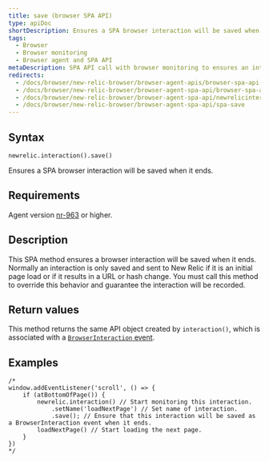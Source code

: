 ```yaml
---
title: save (browser SPA API)
type: apiDoc
shortDescription: Ensures a SPA browser interaction will be saved when it ends.
tags:
  - Browser
  - Browser monitoring
  - Browser agent and SPA API
metaDescription: SPA API call with browser monitoring to ensures an interaction will be saved when it ends.
redirects:
  - /docs/browser/new-relic-browser/browser-agent-apis/browser-spa-api-newrelicinteractionsave
  - /docs/browser/new-relic-browser/browser-agent-spa-api/browser-spa-api-newrelicinteractionsave
  - /docs/browser/new-relic-browser/browser-agent-spa-api/newrelicinteractionsave-browser-spa-agent-api
  - /docs/browser/new-relic-browser/browser-agent-spa-api/spa-save
---
```


## Syntax

```
newrelic.interaction().save()
```

Ensures a SPA browser interaction will be saved when it ends.

## Requirements

Agent version [nr-963](https://docs.newrelic.com/docs/release-notes/new-relic-browser-release-notes/browser-agent-release-notes) or higher.

## Description

This SPA method ensures a browser interaction will be saved when it ends. Normally an interaction is only saved and sent to New Relic if it is an initial page load or if it results in a URL or hash change. You must call this method to override this behavior and guarantee the interaction will be recorded.

## Return values

This method returns the same API object created by `interaction()`, which is associated with a [`BrowserInteraction` event](/docs/insights/explore-data/attributes/browser-default-attributes-insights#browserinteraction-attributes).

## Examples

```
/*
window.addEventListener('scroll', () => {
    if (atBottomOfPage()) {
        newrelic.interaction() // Start monitoring this interaction.
            .setName('loadNextPage') // Set name of interaction.
            .save(); // Ensure that this interaction will be saved as a BrowserInteraction event when it ends.
        loadNextPage() // Start loading the next page.
    }
})
*/
```
